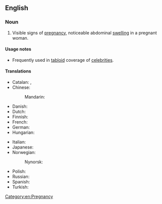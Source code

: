 ==English==

===Noun===
{{en-noun}}

# {{lb|en|informal}} Visible signs of [[pregnancy]], noticeable abdominal [[swelling]] in a pregnant woman.

====Usage notes====
* Frequently used in [[tabloid]] coverage of [[celebrity|celebrities]].

====Translations====
{{trans-top|noticeable abdominal swelling in a pregnant woman}}
* Catalan: {{t+|ca|bombo|m}}, {{t|ca|grossessa|f}}
* Chinese:
*: Mandarin: {{t|cmn|孕肚|tr=yùndù}}
* Danish: {{t-needed|da}}
* Dutch: {{t-needed|nl}}
* Finnish: {{t|fi|vauvamaha}}
* French: {{t-needed|fr}}
* German: {{t|de|Babybauch|m}}
* Hungarian: {{t|hu|babapocak}}
{{trans-mid}}
* Italian: {{t-needed|it}}
* Japanese: {{t-needed|ja}}
* Norwegian:
*: Nynorsk: {{t-needed|nn}}
* Polish: {{t+|pl|bęben|m}}
* Russian: {{t-needed|ru}}
* Spanish: {{t-needed|es}}
* Turkish: {{t-needed|tr}}
{{trans-bottom}}

[[Category:en:Pregnancy]]